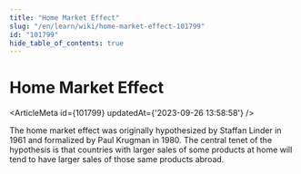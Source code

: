 ```yaml
---
title: "Home Market Effect"
slug: "/en/learn/wiki/home-market-effect-101799"
id: "101799"
hide_table_of_contents: true
---
```



# Home Market Effect

<ArticleMeta id={101799} updatedAt={'2023-09-26 13:58:58'} />
<div className='border-solid border-b border-t-0 my-4 border-[var(--ifm-color-gray-300)]' />

The home market effect was originally hypothesized by Staffan Linder in 1961 and formalized by Paul Krugman in 1980. The central tenet of the hypothesis is that countries with larger sales of some products at home will tend to have larger sales of those same products abroad.
